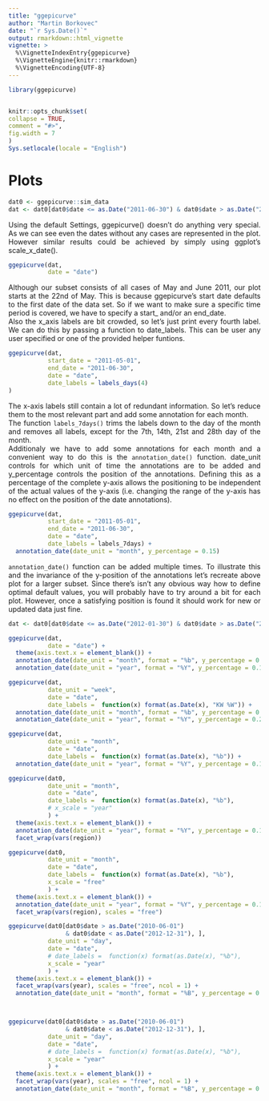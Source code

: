 ```yaml
---
title: "ggepicurve"
author: "Martin Borkovec"
date: "`r Sys.Date()`"
output: rmarkdown::html_vignette
vignette: >
  %\VignetteIndexEntry{ggepicurve}
  %\VignetteEngine{knitr::rmarkdown}
  %\VignetteEncoding{UTF-8}   
---
```

<style>
body {
text-align: justify}
</style>

```r
library(ggepicurve)


knitr::opts_chunk$set(
collapse = TRUE,
comment = "#>",
fig.width = 7
)
Sys.setlocale(locale = "English")
```


# Plots 


```r
dat0 <- ggepicurve::sim_data
dat <- dat0[dat0$date <= as.Date("2011-06-30") & dat0$date > as.Date("2011-05-01"),]
```

Using the default Settings, ggepicurve() doesn't do anything very special. As we can see even the dates without any cases are represented in the plot. However similar results could be achieved by simply using ggplot's scale_x_date().
```r
ggepicurve(dat,
           date = "date")
```

Although our subset consists of all cases of May and June 2011, our plot starts at the 22nd of May. This is because ggepicurve's start date defaults to the first date of the data set. So if we want to make sure a specific time period is covered, we have to specify a start_ and/or an end_date.  
Also the x_axis labels are bit crowded, so let's just print every fourth label. We can do this by passing a function to date_labels. This can be user any user specified or one of the provided helper funtions.
```r
ggepicurve(dat,
           start_date = "2011-05-01",
           end_date = "2011-06-30",
           date = "date",
           date_labels = labels_days(4)
)
```

The x-axis labels still contain a lot of redundant information. So let's reduce them to the most relevant part and add some annotation for each month.  
The function `labels_7days()`  trims the labels down to the day of the month and removes all labels, except for the 7th, 14th, 21st and 28th day of the month.  
Additionaly we have to add some annotations for each month and a convenient way to do this is the `annotation_date()` function. date_unit controls for which unit of time the annotations are to be added and y_percentage controls the position of the annotations. Defining this as a percentage of the complete y-axis allows the positioning to be independent of the actual values of the y-axis (i.e. changing the range of the y-axis has no effect on the position of the date annotations). 

```r
ggepicurve(dat,
           start_date = "2011-05-01",
           end_date = "2011-06-30",
           date = "date",
           date_labels = labels_7days) +
  annotation_date(date_unit = "month", y_percentage = 0.15)
```

`annotation_date()` function can be added multiple times. To illustrate this and the invariance of the y-position of the annotations let's recreate above plot for a larger subset.
Since there's isn't any obvious way how to define optimal default values, you will probably have to try around a bit for each plot. However, once a satisfying position is found it should work for new or updated data just fine.

```r
dat <- dat0[dat0$date <= as.Date("2012-01-30") & dat0$date > as.Date("2011-05-01"),]
```
```r
ggepicurve(dat,
           date = "date") +
  theme(axis.text.x = element_blank()) +
  annotation_date(date_unit = "month", format = "%b", y_percentage = 0.05) +
  annotation_date(date_unit = "year", format = "%Y", y_percentage = 0.15, extra_lines = 2)
```


```r
ggepicurve(dat,
           date_unit = "week",
           date = "date",
           date_labels =  function(x) format(as.Date(x), "KW %W")) +
  annotation_date(date_unit = "month", format = "%b", y_percentage = 0.15) +
  annotation_date(date_unit = "year", format = "%Y", y_percentage = 0.25, extra_lines = 2)
```
```r
ggepicurve(dat,
           date_unit = "month",
           date = "date",
           date_labels =  function(x) format(as.Date(x), "%b")) +
  annotation_date(date_unit = "year", format = "%Y", y_percentage = 0.15, extra_lines = 2)
```

```r
ggepicurve(dat0,
           date_unit = "month",
           date = "date",
           date_labels =  function(x) format(as.Date(x), "%b"),
           # x_scale = "year"
           ) +
  theme(axis.text.x = element_blank()) +
  annotation_date(date_unit = "year", format = "%Y", y_percentage = 0.15, extra_lines = 2) +
  facet_wrap(vars(region)) 
```
```r
ggepicurve(dat0,
           date_unit = "month",
           date = "date",
           date_labels =  function(x) format(as.Date(x), "%b"),
           x_scale = "free"
           ) +
  theme(axis.text.x = element_blank()) +
  annotation_date(date_unit = "year", format = "%Y", y_percentage = 0.15, extra_lines = 2) +
  facet_wrap(vars(region), scales = "free") 
```


```r
ggepicurve(dat0[dat0$date > as.Date("2010-06-01") 
                & dat0$date < as.Date("2012-12-31"), ],
           date_unit = "day",
           date = "date",
           # date_labels =  function(x) format(as.Date(x), "%b"),
           x_scale = "year"
           ) +
  theme(axis.text.x = element_blank()) +
  facet_wrap(vars(year), scales = "free", ncol = 1) +
  annotation_date(date_unit = "month", format = "%B", y_percentage = 0.15, extra_lines = 2)



ggepicurve(dat0[dat0$date > as.Date("2010-06-01") 
                & dat0$date < as.Date("2012-12-31"), ],
           date_unit = "day",
           date = "date",
           # date_labels =  function(x) format(as.Date(x), "%b"),
           x_scale = "year"
           ) +
  theme(axis.text.x = element_blank()) +
  facet_wrap(vars(year), scales = "free", ncol = 1) +
  annotation_date(date_unit = "month", format = "%B", y_percentage = 0.15, extra_lines = 2)

```

